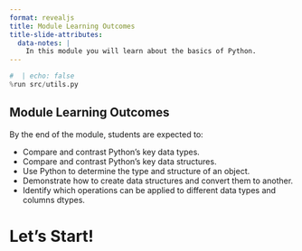 ```yaml
---
format: revealjs
title: Module Learning Outcomes
title-slide-attributes:
  data-notes: |
    In this module you will learn about the basics of Python.
---
```


```python
#  | echo: false
%run src/utils.py
```

## Module Learning Outcomes

By the end of the module, students are expected to:

- Compare and contrast Python's key data types.
- Compare and contrast Python's key data structures. 
- Use Python to determine the type and structure of an object.
- Demonstrate how to create data structures and convert them to another.
- Identify which operations can be applied to different data types and columns dtypes. 



# Let's Start!
